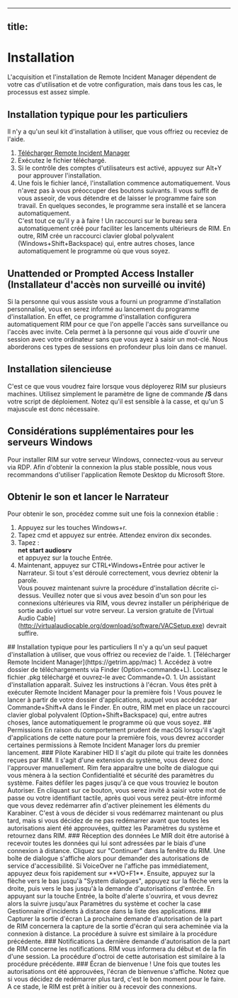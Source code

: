 
---
title: 
---

# Installation
L'acquisition et l'installation de Remote Incident Manager dépendent de votre cas d'utilisation et de votre configuration, mais dans tous les cas, le processus est assez simple.
<Windows>
## Installation typique pour les particuliers
Il n'y a qu'un seul kit d'installation à utiliser, que vous offriez ou receviez de l'aide.
1. [Télécharger Remote Incident Manager](https://getrim.app/win)
1. Exécutez le fichier téléchargé.
1. Si le contrôle des comptes d'utilisateurs est activé, appuyez sur Alt+Y pour approuver l'installation.
1. Une fois le fichier lancé, l'installation commence automatiquement. Vous n'avez pas à vous préoccuper des boutons suivants. Il vous suffit de vous asseoir, de vous détendre et de laisser le programme faire son travail. En quelques secondes, le programme sera installé et se lancera automatiquement.  
C'est tout ce qu'il y a à faire ! Un raccourci sur le bureau sera automatiquement créé pour faciliter les lancements ultérieurs de RIM. En outre, RIM crée un raccourci clavier global polyvalent (Windows+Shift+Backspace) qui, entre autres choses, lance automatiquement le programme où que vous soyez.
## Unattended or Prompted Access Installer (Installateur d'accès non surveillé ou invité)
Si la personne qui vous assiste vous a fourni un programme d'installation personnalisé, vous en serez informé au lancement du programme d'installation. En effet, ce programme d'installation configurera automatiquement RIM pour ce que l'on appelle l'accès sans surveillance ou l'accès avec invite. Cela permet à la personne qui vous aide d'ouvrir une session avec votre ordinateur sans que vous ayez à saisir un mot-clé. Nous aborderons ces types de sessions en profondeur plus loin dans ce manuel.
## Installation silencieuse
C'est ce que vous voudrez faire lorsque vous déployerez RIM sur plusieurs machines. Utilisez simplement le paramètre de ligne de commande **/S** dans votre script de déploiement. Notez qu'il est sensible à la casse, et qu'un S majuscule est donc nécessaire.
## Considérations supplémentaires pour les serveurs Windows
Pour installer RIM sur votre serveur Windows, connectez-vous au serveur via RDP. Afin d'obtenir la connexion la plus stable possible, nous vous recommandons d'utiliser l'application Remote Desktop du Microsoft Store.
## Obtenir le son et lancer le Narrateur
Pour obtenir le son, procédez comme suit une fois la connexion établie :
1. Appuyez sur les touches Windows+r.
1. Tapez cmd et appuyez sur entrée. Attendez environ dix secondes.
1. Tapez :  
**net start audiosrv**  
et appuyez sur la touche Entrée.
1. Maintenant, appuyez sur CTRL+Windows+Entrée pour activer le Narrateur. Si tout s'est déroulé correctement, vous devriez obtenir la parole.  
Vous pouvez maintenant suivre la procédure d'installation décrite ci-dessus.
Veuillez noter que si vous avez besoin d'un son pour les connexions ultérieures via RIM, vous devrez installer un périphérique de sortie audio virtuel sur votre serveur. La version gratuite de [Virtual Audio Cable] (http://virtualaudiocable.org/download/software/VACSetup.exe) devrait suffire.
</Windows>
<MacOS>
## Installation typique pour les particuliers
Il n'y a qu'un seul paquet d'installation à utiliser, que vous offriez ou receviez de l'aide.
1. [Télécharger Remote Incident Manager](https://getrim.app/mac)
1. Accédez à votre dossier de téléchargements via Finder (Option+commande+L). Localisez le fichier .pkg téléchargé et ouvrez-le avec Commande+O.
1. Un assistant d'installation apparaît. Suivez les instructions à l'écran.  
Vous êtes prêt à exécuter Remote Incident Manager pour la première fois ! Vous pouvez le lancer à partir de votre dossier d'applications, auquel vous accédez par Commande+Shift+A dans le Finder. En outre, RIM met en place un raccourci clavier global polyvalent (Option+Shift+Backspace) qui, entre autres choses, lance automatiquement le programme où que vous soyez.
## Permissions
En raison du comportement prudent de macOS lorsqu'il s'agit d'applications de cette nature pour la première fois, vous devrez accorder certaines permissions à Remote Incident Manager lors du premier lancement.
### Pilote Karabiner HID
Il s'agit du pilote qui traite les données reçues par RIM. Il s'agit d'une extension du système, vous devez donc l'approuver manuellement. Rim fera apparaître une boîte de dialogue qui vous mènera à la section Confidentialité et sécurité des paramètres du système. Faites défiler les pages jusqu'à ce que vous trouviez le bouton Autoriser. En cliquant sur ce bouton, vous serez invité à saisir votre mot de passe ou votre identifiant tactile, après quoi vous serez peut-être informé que vous devez redémarrer afin d'activer pleinement les éléments du Karabiner. C'est à vous de décider si vous redémarrez maintenant ou plus tard, mais si vous décidez de ne pas redémarrer avant que toutes les autorisations aient été approuvées, quittez les Paramètres du système et retournez dans RIM.
### Réception des données
Le MIR doit être autorisé à recevoir toutes les données qui lui sont adressées par le biais d'une connexion à distance.  
Cliquez sur "Continuer" dans la fenêtre du RIM. Une boîte de dialogue s'affiche alors pour demander des autorisations de service d'accessibilité. Si VoiceOver ne l'affiche pas immédiatement, appuyez deux fois rapidement sur **VO+F1**. Ensuite, appuyez sur la flèche vers le bas jusqu'à "System dialogues", appuyez sur la flèche vers la droite, puis vers le bas jusqu'à la demande d'autorisations d'entrée. En appuyant sur la touche Entrée, la boîte d'alerte s'ouvrira, et vous devrez alors la suivre jusqu'aux Paramètres du système et cocher la case Gestionnaire d'incidents à distance dans la liste des applications.
### Capturer la sortie d'écran
La prochaine demande d'autorisation de la part de RIM concernera la capture de la sortie d'écran qui sera acheminée via la connexion à distance. La procédure à suivre est similaire à la procédure précédente.
### Notifications
La dernière demande d'autorisation de la part de RIM concerne les notifications. RIM vous informera du début et de la fin d'une session. La procédure d'octroi de cette autorisation est similaire à la procédure précédente.
### Écran de bienvenue !
Une fois que toutes les autorisations ont été approuvées, l'écran de bienvenue s'affiche. Notez que si vous décidez de redémarrer plus tard, c'est le bon moment pour le faire. A ce stade, le RIM est prêt à initier ou à recevoir des connexions.
</MacOS>
